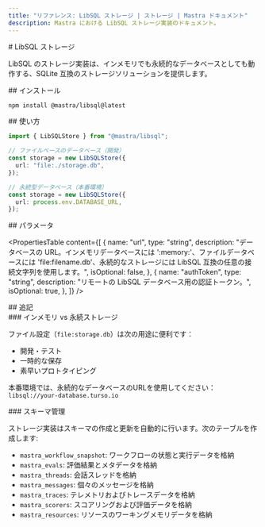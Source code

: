 ```yaml
---
title: "リファレンス: LibSQL ストレージ | ストレージ | Mastra ドキュメント"
description: Mastra における LibSQL ストレージ実装のドキュメント。
---
```


<div id="libsql-storage">
  # LibSQL ストレージ
</div>

LibSQL のストレージ実装は、インメモリでも永続的なデータベースとしても動作する、SQLite 互換のストレージソリューションを提供します。

<div id="installation">
  ## インストール
</div>

```bash copy
npm install @mastra/libsql@latest
```


<div id="usage">
  ## 使い方
</div>

```typescript copy showLineNumbers
import { LibSQLStore } from "@mastra/libsql";

// ファイルベースのデータベース（開発）
const storage = new LibSQLStore({
  url: "file:./storage.db",
});

// 永続型データベース（本番環境）
const storage = new LibSQLStore({
  url: process.env.DATABASE_URL,
});
```


<div id="parameters">
  ## パラメータ
</div>

<PropertiesTable
  content={[
    {
      name: "url",
      type: "string",
      description:
        "データベースの URL。インメモリデータベースには ':memory:'、ファイルデータベースには 'file:filename.db'、永続的なストレージには LibSQL 互換の任意の接続文字列を使用します。",
      isOptional: false,
    },
    {
      name: "authToken",
      type: "string",
      description: "リモートの LibSQL データベース用の認証トークン。",
      isOptional: true,
    },
  ]}
/>

<div id="additional-notes">
  ## 追記
</div>

<div id="in-memory-vs-persistent-storage">
  ### インメモリ vs 永続ストレージ
</div>

ファイル設定（`file:storage.db`）は次の用途に便利です：

- 開発・テスト
- 一時的な保存
- 素早いプロトタイピング

本番環境では、永続的なデータベースのURLを使用してください：`libsql://your-database.turso.io`

<div id="schema-management">
  ### スキーマ管理
</div>

ストレージ実装はスキーマの作成と更新を自動的に行います。次のテーブルを作成します:

- `mastra_workflow_snapshot`: ワークフローの状態と実行データを格納
- `mastra_evals`: 評価結果とメタデータを格納
- `mastra_threads`: 会話スレッドを格納
- `mastra_messages`: 個々のメッセージを格納
- `mastra_traces`: テレメトリおよびトレースデータを格納
- `mastra_scorers`: スコアリングおよび評価データを格納
- `mastra_resources`: リソースのワーキングメモリデータを格納